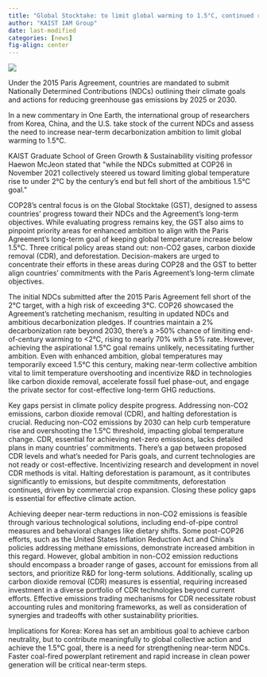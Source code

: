 ```yaml
---
title: "Global Stocktake: to limit global warming to 1.5°C, continued ratcheting of decarbonization is needed"
author: "KAIST IAM Group"
date: last-modified
categories: [news]
fig-align: center
---
```


![](image.png)

Under the 2015 Paris Agreement, countries are mandated to submit Nationally Determined Contributions (NDCs) outlining their climate goals and actions for reducing greenhouse gas emissions by 2025 or 2030.

In a new commentary in One Earth, the international group of researchers from Korea, China, and the U.S. take stock of the current NDCs and assess the need to increase near-term decarbonization ambition to limit global warming to 1.5°C.

KAIST Graduate School of Green Growth & Sustainability visiting professor Haewon McJeon stated that \"while the NDCs submitted at COP26 in November 2021 collectively steered us toward limiting global temperature rise to under 2°C by the century's end but fell short of the ambitious 1.5°C goal.\"

COP28's central focus is on the Global Stocktake (GST), designed to assess countries' progress toward their NDCs and the Agreement's long-term objectives. While evaluating progress remains key, the GST also aims to pinpoint priority areas for enhanced ambition to align with the Paris Agreement's long-term goal of keeping global temperature increase below 1.5°C. Three critical policy areas stand out: non-CO2 gases, carbon dioxide removal (CDR), and deforestation. Decision-makers are urged to concentrate their efforts in these areas during COP28 and the GST to better align countries' commitments with the Paris Agreement's long-term climate objectives.

The initial NDCs submitted after the 2015 Paris Agreement fell short of the 2°C target, with a high risk of exceeding 3°C. COP26 showcased the Agreement's ratcheting mechanism, resulting in updated NDCs and ambitious decarbonization pledges. If countries maintain a 2% decarbonization rate beyond 2030, there's a \>50% chance of limiting end-of-century warming to \<2°C, rising to nearly 70% with a 5% rate. However, achieving the aspirational 1.5°C goal remains unlikely, necessitating further ambition. Even with enhanced ambition, global temperatures may temporarily exceed 1.5°C this century, making near-term collective ambition vital to limit temperature overshooting and incentivize R&D in technologies like carbon dioxide removal, accelerate fossil fuel phase-out, and engage the private sector for cost-effective long-term GHG reductions.

Key gaps persist in climate policy despite progress. Addressing non-CO2 emissions, carbon dioxide removal (CDR), and halting deforestation is crucial. Reducing non-CO2 emissions by 2030 can help curb temperature rise and overshooting the 1.5°C threshold, impacting global temperature change. CDR, essential for achieving net-zero emissions, lacks detailed plans in many countries' commitments. There's a gap between proposed CDR levels and what's needed for Paris goals, and current technologies are not ready or cost-effective. Incentivizing research and development in novel CDR methods is vital. Halting deforestation is paramount, as it contributes significantly to emissions, but despite commitments, deforestation continues, driven by commercial crop expansion. Closing these policy gaps is essential for effective climate action.

Achieving deeper near-term reductions in non-CO2 emissions is feasible through various technological solutions, including end-of-pipe control measures and behavioral changes like dietary shifts. Some post-COP26 efforts, such as the United States Inflation Reduction Act and China's policies addressing methane emissions, demonstrate increased ambition in this regard. However, global ambition in non-CO2 emission reductions should encompass a broader range of gases, account for emissions from all sectors, and prioritize R&D for long-term solutions. Additionally, scaling up carbon dioxide removal (CDR) measures is essential, requiring increased investment in a diverse portfolio of CDR technologies beyond current efforts. Effective emissions trading mechanisms for CDR necessitate robust accounting rules and monitoring frameworks, as well as consideration of synergies and tradeoffs with other sustainability priorities.

Implications for Korea: Korea has set an ambitious goal to achieve carbon neutrality, but to contribute meaningfully to global collective action and achieve the 1.5°C goal, there is a need for strengthening near-term NDCs. Faster coal-fired powerplant retirement and rapid increase in clean power generation will be critical near-term steps.
